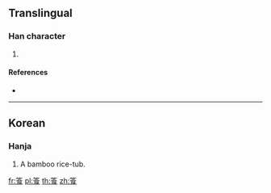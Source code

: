 {{character info/new}}
==Translingual==

===Han character===
{{Han char|rn=118|rad=竹|as=09|sn=15|four=|canj=HOIV}}

# {{defn|Han|sort=竹09}}

====References====
* {{Han ref|kx=0893.291|dj=1320.271|hdz=52993.061|uh=7BD2|ud=31698}}

----

==Korean==

===Hanja===
{{ko-hanja|hangeul=식|eumhun=대밥통|rv=sik|mr=sik|y=sik|ehrv=daebaptong|ehmr=taebapt'ong|ehy=taypapthong}}

# A bamboo rice-tub.

[[fr:篒]]
[[pl:篒]]
[[th:篒]]
[[zh:篒]]